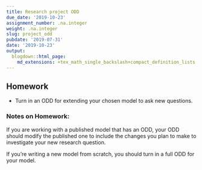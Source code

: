 ```yaml
---
title: Research project ODD
due_date: '2019-10-23'
assignment_number: .na.integer
weight: .na.integer
slug: project_odd
pubdate: '2019-07-31'
date: '2019-10-23'
output:
  blogdown::html_page:
    md_extensions: +tex_math_single_backslash+compact_definition_lists
---
```

## Homework

* Turn in an ODD for extending your chosen model to ask new questions.

### Notes on Homework:

If you are working with a published model that has an ODD,
your ODD should modify the published one to include the changes you plan to
make to investigate your new research question.

If you're writing a new model from scratch, you should turn in a full ODD
for your model.